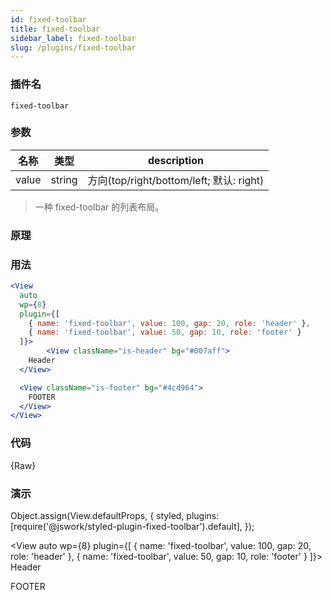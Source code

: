 ```yaml
---
id: fixed-toolbar
title: fixed-toolbar
sidebar_label: fixed-toolbar
slug: /plugins/fixed-toolbar
---
```


### 插件名

```config
fixed-toolbar
```

### 参数

| 名称  | 类型   | description                              |
| ----- | ------ | ---------------------------------------- |
| value | string | 方向(top/right/bottom/left; 默认: right) |

> 一种 fixed-toolbar 的列表布局。

### 原理


### 用法

```jsx
<View
  auto
  wp={8}
  plugin={[
    { name: 'fixed-toolbar', value: 100, gap: 20, role: 'header' },
    { name: 'fixed-toolbar', value: 50, gap: 10, role: 'footer' }
  ]}>
        <View className="is-header" bg="#007aff">
    Header
  </View>

  <View className="is-footer" bg="#4cd964">
    FOOTER
  </View>
</View>
```

### 代码

<CodeBlock className="language-jsx">{Raw}</CodeBlock>

### 演示

Object.assign(View.defaultProps, {
  styled,
  plugins: [require('@jswork/styled-plugin-fixed-toolbar').default],
});


<View
  auto
  wp={8}
  plugin={[
    { name: 'fixed-toolbar', value: 100, gap: 20, role: 'header' },
    { name: 'fixed-toolbar', value: 50, gap: 10, role: 'footer' }
  ]}>
  <View className="is-header" bg="#007aff">
    Header
  </View>

  <View className="is-footer" bg="#4cd964">
    FOOTER
  </View>
</View>